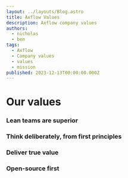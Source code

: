 ```yaml
---
layout: ../layouts/Blog.astro
title: Axflow Values
description: Axflow company values
authors:
  - nicholas
  - ben
tags:
  - Axflow
  - Company values
  - values
  - mission
published: 2023-12-13T00:00:00.000Z
---
```


# Our values

### Lean teams are superior

### Think deliberately, from first principles

### Deliver true value

### Open-source first
